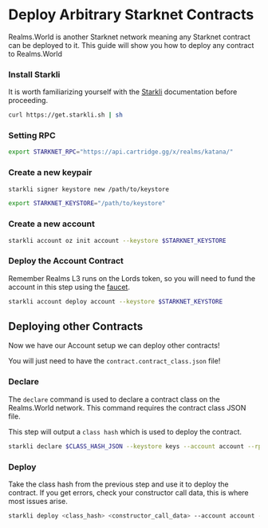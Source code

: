 # Deploy Arbitrary Starknet Contracts

Realms.World is another Starknet network meaning any Starknet contract can be deployed to it. This guide will show you how to deploy any contract to Realms.World

### Install Starkli

It is worth familiarizing yourself with the [Starkli](https://book.starkli.rs/installation) documentation before proceeding.

```bash
curl https://get.starkli.sh | sh
```

### Setting RPC

```bash
export STARKNET_RPC="https://api.cartridge.gg/x/realms/katana/"
```


### Create a new keypair
```bash
starkli signer keystore new /path/to/keystore 

export STARKNET_KEYSTORE="/path/to/keystore"
```

### Create a new account
```bash
starkli account oz init account --keystore $STARKNET_KEYSTORE
```

### Deploy the Account Contract

Remember Realms L3 runs on the Lords token, so you will need to fund the account in this step using the [faucet](https://internal-explorer.preview.cartridge.gg/).

```bash
starkli account deploy account --keystore $STARKNET_KEYSTORE 
```

## Deploying other Contracts

Now we have our Account setup we can deploy other contracts!

You will just need to have the `contract.contract_class.json` file!

### Declare
The `declare` command is used to declare a contract class on the Realms.World network. This command requires the contract class JSON file.

This step will output a `class hash` which is used to deploy the contract.

```bash
starkli declare $CLASS_HASH_JSON --keystore keys --account account --rpc https://api.cartridge.gg/x/realms/katana/
```

### Deploy
Take the class hash from the previous step and use it to deploy the contract. If you get errors, check your constructor call data, this is where most issues arise.

```bash
starkli deploy <class_hash> <constructor_call_data> --account account --keystore keys --rpc https://api.cartridge.gg/x/realms/katana/
```
